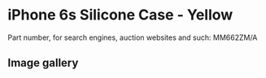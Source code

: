 
# iPhone 6s Silicone Case - Yellow

Part number, for search engines, auction websites and such: MM662ZM/A

## Image gallery

<div style={{ width: "768px" }}>
  <GalleryComponent
    images={[
      {
        original: "/everysource/MM662.png",
        thumbnail: "/everypreview/MM662.png",
      },
      {
        original: "/everysource/MM662_AV1_GOLD.png",
        thumbnail: "/everypreview/MM662_AV1_GOLD.png",
      },
      {
        original: "/everysource/MM662_AV1_SILVER.png",
        thumbnail: "/everypreview/MM662_AV1_SILVER.png",
      },
      {
        original: "/everysource/MM662_AV1_SPACE_GRAY.png",
        thumbnail: "/everypreview/MM662_AV1_SPACE_GRAY.png",
      }
    ]}
  />
</div>